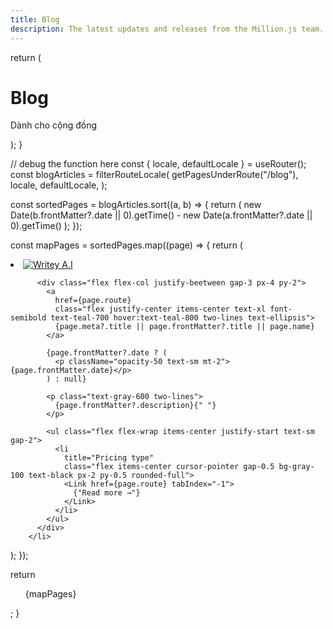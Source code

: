 ```yaml
---
title: Blog
description: The latest updates and releases from the Million.js team.
---
```



  return (
    <div className="max-w-screen-lg mx-auto pt-4 pb-8 border-b border-gray-400 border-opacity-20 text-center">
      <h1>
        <span className="font-bold leading-tight lg:text-5xl">Blog</span>
      </h1>
      <p className="text-center text-gray-500 dark:text-gray-400 font-space-grotesk">
        Dành cho cộng đồng
      </p>
    </div>
  );
}

  // debug the function here
  const { locale, defaultLocale } = useRouter();
  const blogArticles = filterRouteLocale(
    getPagesUnderRoute("/blog"),
    locale,
    defaultLocale,
  );

const sortedPages = blogArticles.sort((a, b) => {
return (
new Date(b.frontMatter?.date || 0).getTime() -
new Date(a.frontMatter?.date || 0).getTime()
);
});

const mapPages = sortedPages.map((page) => {
return (

<li key={page.route}  class="relative bg-white flex flex-col justify-between border rounded shadow-md hover:shadow-teal-400">
<a class="relative" href="/tool/writey-ai">
<img
              class="rounded relative w-full object-cover aspect-video"
              src="https://images.unsplash.com/photo-1529236183275-4fdcf2bc987e?crop=entropy&cs=tinysrgb&fit=max&fm=jpg&ixid=M3w0NzEyNjZ8MHwxfHNlYXJjaHwxfHxrZXlib2FyZHxlbnwwfDB8fHwxNjk5NTI1MDAzfDA&ixlib=rb-4.0.3&q=80&w=1080"
              alt="Writey A.I"
              loading="lazy"
            />
</a>

          <div class="flex flex-col justify-beetween gap-3 px-4 py-2">
            <a
              href={page.route}
              class="flex justify-center items-center text-xl font-semibold text-teal-700 hover:text-teal-800 two-lines text-ellipsis">
              {page.meta?.title || page.frontMatter?.title || page.name}
            </a>

            {page.frontMatter?.date ? (
              <p className="opacity-50 text-sm mt-2">{page.frontMatter.date}</p>
            ) : null}

            <p class="text-gray-600 two-lines">
              {page.frontMatter?.description}{" "}
            </p>

            <ul class="flex flex-wrap items-center justify-start text-sm gap-2">
              <li
                title="Pricing type"
                class="flex items-center cursor-pointer gap-0.5 bg-gray-100 text-black px-2 py-0.5 rounded-full">
                <Link href={page.route} tabIndex="-1">
                  {"Read more →"}
                </Link>
              </li>
            </ul>
          </div>
        </li>

); });

return <ul class="grid gap-8 sm:grid-cols-2 lg:grid-cols-3 p-2 xl:p-5">
{mapPages}</ul>;
}

<BlogHeader />
<BlogIndex />
